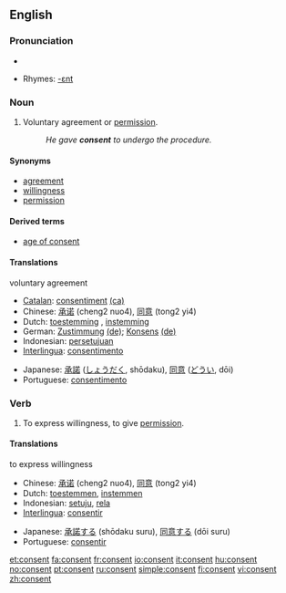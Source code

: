 ==English==

===Pronunciation===
*{{audio|en-us-consent.ogg|Audio (US)}}

*Rhymes: [[Rhymes:English:-ɛnt|-ɛnt]]

===Noun===
{{en-noun}}

# Voluntary agreement or [[permission]].
#: ''He gave '''consent''' to undergo the procedure.''

====Synonyms====
*[[agreement]]
*[[willingness]]
*[[permission]]

====Derived terms====
*[[age of consent]]

====Translations====
;voluntary agreement
{{top}}
*[[Catalan]]: [[consentiment]] {{m}} [[:ca:consentiment|(ca)]]
*Chinese: [[承诺]] (cheng2 nuo4), [[同意]] (tong2 yi4)
*Dutch: [[toestemming]] {{f}}, [[instemming]] {{f}}
*German: [[Zustimmung]] {{f}} [[:de:Zustimmung|(de)]]; [[Konsens]] {{m}} [[:de:Konsens|(de)]]
*Indonesian: [[setuju|persetujuan]]
*[[Interlingua]]: [[consentimento]]
{{mid}}
*Japanese: [[承諾]] ([[しょうだく]], shōdaku), [[同意]] ([[どうい]], dōi)
*Portuguese: [[consentimento]] {{m}}
{{bottom}}

===Verb===
{{en-verb}}

# To express willingness, to give [[permission]].

====Translations====
;to express willingness
{{top}}
*Chinese: [[承诺]] (cheng2 nuo4), [[同意]] (tong2 yi4)
*Dutch: [[toestemmen]], [[instemmen]]
*Indonesian: [[setuju]], [[rela]]
*[[Interlingua]]: [[consentir]]
{{mid}}
*Japanese: [[承諾する]] (shōdaku suru), [[同意する]] (dōi suru)
*Portuguese: [[consentir]]
{{bottom}}

[[et:consent]]
[[fa:consent]]
[[fr:consent]]
[[io:consent]]
[[it:consent]]
[[hu:consent]]
[[no:consent]]
[[pt:consent]]
[[ru:consent]]
[[simple:consent]]
[[fi:consent]]
[[vi:consent]]
[[zh:consent]]